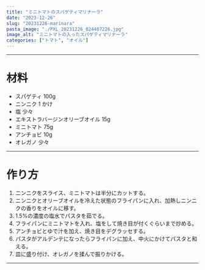 ```yaml
---
title: "ミニトマトのスパゲティマリナーラ"
date: "2023-12-26"
slug: "20231226-marinara"
pasta_image: "./PXL_20231226_024407226.jpg"
image_alt: "ミニトマトの入ったスパゲティマリナーラ"
categories: ["トマト", "オイル"]
---
```


---

# 材料

- スパゲティ 100g
- ニンニク 1 かけ
- 塩 少々
- エキストラバージンオリーブオイル 15g
- ミニトマト 75g
- アンチョビ 10g
- オレガノ 少々

---

# 作り方

1. ニンニクをスライス、ミニトマトは半分にカットする。
2. ニンニクとオリーブオイルを冷えた状態のフライパンに入れ、加熱しニンニクの香りをオイルに移す。
3. 1.5%の濃度の塩水でパスタを茹でる。
4. フライパンにミニトマトを入れ、塩をして焼き目が付くぐらいまで炒める。
5. アンチョビとゆで汁を加え、焼き目をデグラッセする。
6. パスタがアルデンテになったらフライパンに加え、中火にかけてパスタと和える。
7. 皿に盛り付け、オレガノを揉んで振りかける。

---
